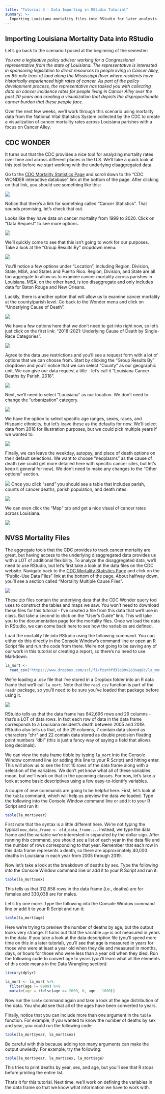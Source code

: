 ```yaml
---
title: "Tutorial 3 - Data Importing in RStudio Tutorial"
summary: >-
  Importing Louisiana mortality files into RStudio for later analysis. 
---
```


## Importing Louisiana Mortality Data into RStudio

Let's go back to the scenario I posed at the beginning of the semester:

*You are a legislative policy advisor working for a Congressional representative from the state of Louisiana. The representative is interested in sponsoring legislation to direct resources to people living in Cancer Alley, an 85-mile tract of land along the Mississippi River where residents have historically experienced high rates of cancer. As part of the policy development process, the representative has tasked you with collecting data on cancer incidence rates for people living in Cancer Alley over the past 20 years and creating a visualization that depicts the disproportionate cancer burden that these people face.*

Over the next few weeks, we'll work through this scenario using mortality data from the National Vital Statistics System collected by the CDC to create a visualization of cancer mortality rates across Louisiana parishes with a focus on Cancer Alley.

## CDC WONDER

It turns out that the CDC provides a nice tool for analyzing mortality rates over time and across different places in the U.S. We'll take a quick look at this tool before we start working with the underlying disaggregated data. 

Go to the [CDC Mortality Statistics Page](https://www.cdc.gov/nchs/nvss/deaths.htm) and scroll down to the "CDC WONDER interactive database" link at the bottom of the page. After clicking on that link, you should see something like this:

![](/img/tutorial_3_1.png){fig-alt="CDC Wonder"}

Notice that there's a link for something called "Cancer Statistics". That sounds promising, let's check that out. 

Looks like they have data on cancer mortality from 1999 to 2020. Click on "Data Request" to see more options.

![](/img/tutorial_3_2.png){fig-alt="CDC Cancer Stats"}

We'll quickly come to see that this isn't going to work for our purposes. Take a look at the "Group Results By" dropdown menu:

![](/img/tutorial_3_3.png){fig-alt="CDC Cancer Stats"}

You'll notice a few options under "Location", including Region, Division, State, MSA, and States and Puerto Rico. Region, Division, and State are all too aggregate to allow us to examine cancer mortality across parishes in Louisiana. MSA, on the other hand, is too disaggregate and only includes data for Baton Rouge and New Orleans. 

Luckily, there is another option that will allow us to examine cancer mortality at the county/parish level. Go back to the Wonder menu and click on "Underlying Cause of Death". 

![](/img/tutorial_3_4.png){fig-alt="Cause of Death"}

We have a few options here that we don't need to get into right now, so let's just click on the first link: "2018-2021: Underlying Cause of Death by Single-Race Categories".

![](/img/tutorial_3_5.png){fig-alt="Cause of Death by County"}

Agree to the data use restrictions and you'll see a request form with a lot of options that we can choose from. Start by clicking the "Group Results By" dropdown and you'll notice that we can select "County" as our geographic unit. We can give our data request a title - let's call it "Louisiana Cancer Deaths by Parish, 2018".

![](/img/tutorial_3_6.png){fig-alt="Menu1"}

Next, we'll need to select "Louisiana" as our location. We don't need to change the "urbanization" category.

![](/img/tutorial_3_7.png){fig-alt="Menu2"}

We have the option to select specific age ranges, sexes, races, and Hispanic ethnicity, but let's leave these as the defaults for now. We'll select data from 2018 for illustration purposes, but we could pick multiple years if we wanted to.

![](/img/tutorial_3_8.png){fig-alt="Menu3"}

Finally, we can leave the weekday, autopsy, and place of death options on their default selections. We want to choose "neoplasms" as the cause of death (we could get more detailed here with specific cancer sites, but let's keep it general for now). We don't need to make any changes to the "Other options" section.

![](/img/tutorial_3_9.png){fig-alt="Menu4"}
Once you click "send" you should see a table that includes parish, counts of cancer deaths, parish population, and death rates.

![](/img/tutorial_3_10.png){fig-alt="Table 1"}

We can even click the "Map" tab and get a nice visual of cancer rates across Louisiana.

![](/img/tutorial_3_11.png){fig-alt="Map 1"}

## NVSS Mortality Files

The aggregate tools that the CDC provides to track cancer mortality are great, but having access to the underlying disaggregated data provides us with a LOT of additional flexibility. To analyze the disaggregated data, we'll need to use RStudio, but let's first take a look at the data files on the CDC website. Navigate back to the [CDC Mortality Statistics Page](https://www.cdc.gov/nchs/nvss/deaths.htm) and click on the "Public-Use Data Files" link at the bottom of the page. About halfway down, you'll see a section called "Mortality Multiple Cause Files".

![](/img/tutorial_3_12.png){fig-alt="Mortality Files"}

These zip files contain the underlying data that the CDC Wonder query tool uses to construct the tables and maps we saw. You won't need to download these files for this tutorial - I've created a file from this data that we'll use in class. But take a second to click on the "User's Guide" link. This will take you to the documentation page for the mortality files. Once we load the data in RStudio, we can come back here to see how the variables are defined.

Load the mortality file into RStudio using the following command. You can either do this directly in the Console Window's command line or open an R Script file and run the code from there. We're not going to be saving any of our work in this tutorial or creating a report, so there's no need to use Markdown.

```r
la_mort <- 
  read_csv("https://www.dropbox.com/scl/fi/fzsnhfd3lq80v2o3sag6c/la_mort.csv?rlkey=h1vyjm2b8ppgejgsg3e8evm7i&dl=1")
```

We're loading a .csv file that I've stored in a Dropbox folder into an R data frame that we'll call `la_mort`. Note that the `read_csv` function is part of the `readr` package, so you'll need to be sure you've loaded that package before using it. 

![](/img/tutorial_3_13.png){fig-alt="csv load"}

RStuido tells us that the data frame has 642,696 rows and 29 columns - that's a LOT of data rows. In fact each row of data in the data frame corresponds to a Louisiana resident's death between 2005 and 2019. RStudio also tells us that, of the 29 columns, 7 contain data stored as characters "chr" and 22 contain data stored as double precision floating point numbers "dbl" (this is just a fancy way of saying a field that allows long decimals).
 
We can view the data frame tibble by typing `la_mort` into the Console Window command line (or adding this line to your R Script) and hitting enter. This will allow us to see the first 10 rows of the data frame along with a selection of the variables. We don't yet know what all of these variables mean, but we'll work on that in the upcoming classes. For now, let's take a look at some basic descriptives using a few easy-to-identify variables.

A couple of new commands are going to be helpful here. First, let's look at the `table` command, which will help us preview the data we loaded. Type the following into the Console Window command line or add it to your R Script and run it:

```r
table(la_mort$year)
```

First note that the syntax is a little different here. We're not typing the typical `new_data_frame <- old_data_frame...`. Instead, we type the data frame and the variable we're interested in separated by the dollar sign. After running this command, you should see a list of each year in the data file and the number of rows corresponding to that year. Remember that each row in this data frame represents a death, so there are approximately 40,000 deaths in Louisiana in each year from 2005 through 2019.

Now let's take a look at the breakdown of deaths by sex. Type the following into the Console Window command line or add it to your R Script and run it:

```r
table(la_mort$sex)
```

This tells us that 312,658 rows in the data frame (i.e., deaths) are for females and 330,038 are for males. 

Let's try one more. Type the following into the Console Window command line or add it to your R Script and run it:

```r
table(la_mort$age)
```

Here we're trying to preview the number of deaths by age, but the output looks very strange. It turns out that the variable `age` is not measured in years in the data. If you take a look at the data description file (you'll spend more time on this in a later tutorial), you'll see that age is measured in years for those who were at least a year old when they die and measured in months, days, or hours for those who were less than a year old when they died. Run the following code to convert age to years (you'll learn what all the elements of this code means in the Data Wrangling section):

```r
library(dplyr)

la_mort <- la_mort %>%
  filter(age != 9999) %>%
  mutate(age = ifelse(age >= 2000, 0, age - 1000))
```

Now run the `table` command again and take a look at the age distribution of the data. You should see that all of the ages have been converted to years.

Finally, notice that you can include more than one argument in the `table` function. For example, if you wanted to know the number of deaths by sex and year, you could run the following code:

```r
table(la_mort$year, la_mort$sex)
```

Be careful with this because adding too many arguments can make the output unwieldy. For example, try the following:

```r
table(la_mort$year, la_mort$sex, la_mort$age)
```

This tries to print deaths by year, sex, and age, but you'll see that R stops before printing the entire list.

That's it for this tutorial. Next time, we'll work on defining the variables in the data frame so that we know what information we have to work with.
